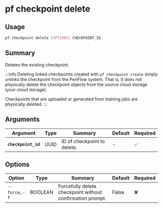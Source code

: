 # pf checkpoint delete

## Usage

```bash
pf checkpoint delete [OPTIONS] CHECKPOINT_ID
```

## Summary

Deletes the existing checkpoint.

:::info
Deleting linked checkpoints created with `pf checkpoint create` simply unlinks the
checkpoint from the PeriFlow system. That is, it does not physically delete the
checkpoint objects from the source cloud storage (your cloud storage).

Checkpoints that are uploaded or generated from training jobs are physically deleted.
:::

## Arguments

| Argument | Type | Summary | Default | Required | 
|----------|------|---------|---------|----------|
| **`checkpoint_id`** | UUID | ID of checkpoint to delete. | - | ✅ |

## Options

| Option | Type | Summary | Default | Required |
|--------|------|---------|---------|----------|
| `--force`, `-f` | BOOLEAN | Forcefully delete checkpoint without confirmation prompt. | False | ❌ |
